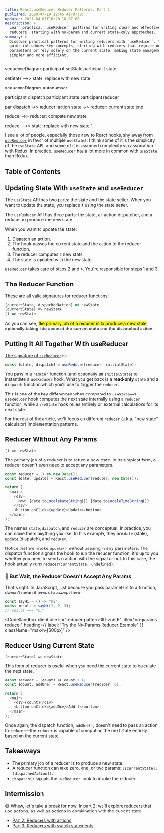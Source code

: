 ```yaml
---
title: React.useReducer Reducer Patterns, Part 1
published: 2020-07-19T12:06:41-07:00
updated: 2021-04-01T16:20:10-07:00
description: >
  Learn practical `useReducer` patterns for writing clear and effective
  reducers, starting with no-param and current state-only approaches.
summary: >
  Discover practical patterns for writing reducers with `useReducer`. This
  guide introduces key concepts, starting with reducers that require no
  parameters or rely solely on the current state, making state management
  simpler and more efficient.
---
```



sequenceDiagram
  participant setState
  participant state

setState -->> state: replace with new state
`

sequenceDiagram
  autonumber

participant dispatch
participant state
participant reducer

par
dispatch ->> reducer: action
state ->> reducer: current state
end

reducer ->> reducer: compute new state

reducer -->> state: replace with new state
`

I see a lot of people, especially those new to React hooks, shy away from
[`useReducer`][usereducer] in favor of multiple `useState`s. I think some of it
is the simplicity of the `useState` API, and some of it is assumed complexity
via association with [Redux][]. In practice, `useReducer` has a lot more in
common with `useState` than Redux.

## Table of Contents

## Updating State With `useState` and `useReducer`

The `useState` API has two parts: the state and the state setter. When you want
to update the state, you replace it using the state setter.

<Mermaid client:only="react" chart={stateChart} />

The `useReducer` API has three parts: the state, an action dispatcher, and a
reducer to produce the new state.

<Mermaid client:only="react" chart={reducerChart} />

When you want to update the state:

1. Dispatch an action.
1. The hook passes the current state and the action to the reducer function.
1. The reducer computes a new state.
1. The state is updated with the new state.

`useReducer` takes care of steps 2 and 4. You're responsible for steps 1 and 3.

## The Reducer Function

These are all valid signatures for reducer functions:

```js
(currentState, dispachedAction) => newState
(currentState) => newState
() => newState
```

As you can see, <mark>the primary job of a reducer is to produce a new
state</mark>, optionally taking into account the current state and the
dispatched action.

## Putting It All Together With useReducer

[The signature of `useReducer`][usereducer] is:

```js
const [state, dispatch] = useReducer(reducer, initialState);
```

You pass in a `reducer` function (and optionally an `initialState`) to
instantiate a `useReducer` hook. What you get back is a **read-only** `state`
and a `dispatch` function which you'll use to trigger the `reducer`.

This is one of the key differences when compared to `useState`—a `useReducer`
hook computes the next state internally using a `reducer` function, while a
`useState` hook relies entirely on external calculations for its next state.

For the rest of the article, we'll focus on different `reducer` (a.k.a. "new
state" calculator) implementation patterns.

## Reducer Without Any Params

`() => newState`

The primary job of a reducer is to return a new state. In its simplest form, a
reducer doesn't even need to accept any parameters.

```js {1,2,7,9}
const reducer = () => new Date();
const [date, update] = React.useReducer(reducer, new Date());

return (
  <main>
    <div>
      Now: {date.toLocaleDateString()} {date.toLocaleTimeString()}
    </div>
    <button onClick={update}>Update</button>
  </main>
);
```

The names `state`, `dispatch`, and `reducer` are conceptual. In practice, you
can name them anything you like. In this example, they are `date` (state),
`update` (dispatch), and `reducer`.

Notice that we invoke `update()` _without_ passing in any parameters. The
dispatch function signals the hook to run the reducer function, it's up to you
whether you need to send an action with the signal or not. In this case, the
hook actually runs `reducer(currentState, undefined)`.

### 🤔 But Wait, the Reducer Doesn't Accept Any Params

That's right. In JavaScript, just because you pass parameters to a function,
doesn't mean it needs to accept them.

```js
const sayHi = () => "hi";
const result = sayHi(1, 2, 3);
// result === "hi"
```

<CodeSandbox
  client:idle
  id="reducer-pattern-00-zuet6"
  title="no-params reducer"
  heading={{ label: "Try the No-Params Reducer Example" }}
  className="max-h-[500px]"
/>

## Reducer Using Current State

`(currentState) => newState`

This form of reducer is useful when you need the current state to calculate the
next state.

```js {1,2,6,7}
const reducer = (count) => count + 1;
const [count, addOne] = React.useReducer(reducer, 0);

return (
  <main>
    <div>{count}</div>
    <button onClick={addOne}>Add 1</button>
  </main>
);
```

Once again, the dispatch function, `addOne()`, doesn't need to pass an action to
`reducer`—the `reducer` is capable of computing the next state entirely based on
the current state.

<CodeSandbox
  client:idle
  id="reducer-pattern-01-gmuic"
  title="current state reducer"
  className="max-h-[500px]"
/>

## Takeaways

- The primary job of a reducer is to produce a new state.
- A reducer function can take zero, one, or two params:
  `([currentState], [dispachedAction])`.
- `dispatch()` signals the `useReducer` hook to invoke the reducer.

## Intermission

😅 Whew, let's take a break for now. [In part 2][part-2]: we'll explore reducers
that use actions, as well as actions in combination with the current state.

- [Part 2: Reducers with actions][part-2]
- [Part 3: Reducers with switch statements][part-3]

[part-2]: /articles/reducer-patterns/part-2/
[part-3]: /articles/reducer-patterns/part-3/
[redux]: https://redux.js.org
[usereducer]: https://reactjs.org/docs/hooks-reference.html#usereducer
